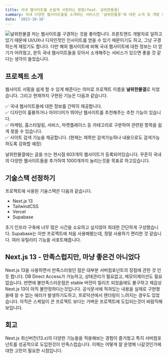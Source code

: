 ```yaml
---
title: 국내 웹사이트를 손쉽게 서핑하는 방법(feat. 널위한물결)
summary: 국내 다양한 웹사이트들을 소개하는 서비스인 '널위한물결'에 대한 소개 및 개발 회고
date: '2023-10-16'
---
```


<img src="/foryouwave.png" alt="널위한물결" />
저는 웹사이트를 구경하는 것을 좋아합니다. 프론트엔드 개발자로 일하고있기 때문에 UI/UX나 디자인젓인 인사이트를 얻을 수 있기 때문이기도 하고, 그냥 구경하는게 재밌기도 합니다. 
다만 해외 웹사이트에 비해 국내 웹사이트에 대한 정보는 더 얻기가 어려웠고, 문득 국내 웹사이트들을 모아서 소개해주는 서비스가 있으면 좋을 것 같다는 생각이 들었습니다.

## 프로젝트 소개
웹사이트 서핑을 쉽게 할 수 있게 해준다는 의미로 프로젝트 이름을 **널위한물결**로 지었습니다. 그리고 현재까지 구현된 기능은 다음과 같습니다.

✅ 국내 웹사이트들에 대한 정보를 간략히 제공합니다.   
✅ 디자인이 훌륭하거나 아이디어가 뛰어난 웹사이트를 추천해주는 추천 기능이 있습니다.   
✅ 마케팅, 홈스타일링, 서비스, 마켓플레이스 등 카테고리로 구분하여 관련된 항목을 쉽게 찾을 수 있습니다.   
✅ 사이트 검색 기능을 제공합니다. (현재는 제목만 검색가능하나 내용으로도 검색가능하도록 강화할 예정)

널위한물결에는 글을 쓰는 현시점 603개의 웹사이트가 등록되어있습니다. 꾸준히 국내의 다양한 웹사이트들을 추가하여 1000개까지 늘리는것을 목표로 하고있습니다.

## 기술스택 선정하기
프로젝트에 사용된 기술스택은 다음과 같습니다.
- Next.js 13
- TailwindCSS
- Vercel
- Supabase   

초기 인프라 구축에 너무 많은 시간을 소요하고 싶지않아 최대한 간단하게 구성했습니다. Supabase는 이번 프로젝트에 처음 사용해봤는데, 정말 사용하기 편리한 것 같습니다. 여러 유틸리티 기능을 서포트해줍니다. 


## Next.js 13 - 만족스럽지만, 마냥 좋은건 아니었다
Next.js 13을 사용하면서 만족스러웠던 점은 대부분 서버컴포넌트의 장점에 관한 것 인듯 합니다. DB Direct Access가 가능하고, 상태관리가 필요없고, 메모이제이션도 필요없습니다. 반면에 불만족스러운점은
stable 버전이 릴리즈 되었음에도 불구하고 체감상 Next.js 13이 아직 불안정하다는것입니다. 공식문서에 적혀있는 내용을 실제로 구현했을때 알 수 없는 에러가 발생하기도하고, 프로덕션에서 렌더링이 느려지는 경우도
있었습니다. 아직은 스케일이 큰 프로젝트 보다는 가벼운 프로젝트에 도입되는것이 바람직해보입니다.

## 회고
Next.js 최신버전(13.x)의 다양한 기능들을 적용해보는 경험이 즐거웠고 특히 서버컴포넌트를 성공적으로 도입한것이 만족스럽습니다. 이제는 어떻게 잘 운영해 나갈것인가에 대한 고민이 필요한 시점입니다.